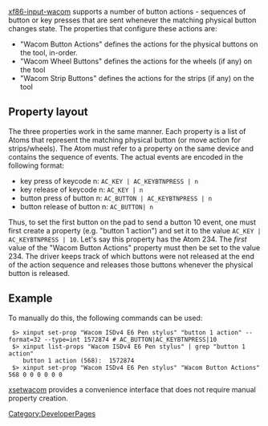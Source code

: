 [[Category:DeveloperPages]]

[[xf86-input-wacom]] supports a number of button actions - sequences of button or key presses that are sent whenever the matching physical button changes state.
The properties that configure these actions are:
* "Wacom Button Actions" defines the actions for the physical buttons on the tool, in-order.
* "Wacom Wheel Buttons" defines the actions for the wheels (if any) on the tool
* "Wacom Strip Buttons" defines the actions for the strips (if any) on the tool

== Property layout ==
The three properties work in the same manner. Each property is a list of Atoms that represent the matching physical button (or move action for strips/wheels). The Atom must refer to a property on the same device and contains the sequence of events. The actual events are encoded in the following format:

* key press of keycode n: <code>AC_KEY | AC_KEYBTNPRESS | n</code>
* key release of keycode n: <code>AC_KEY |  n</code>
* button press of button n: <code>AC_BUTTON | AC_KEYBTNPRESS | n</code>
* button release of button n: <code>AC_BUTTON|  n</code>

Thus, to set the first button on the pad to send a button 10 event, one must first create a property (e.g. "button 1 action") and set it to the value <code>AC_KEY | AC_KEYBTNPRESS | 10</code>. Let's say this property has the Atom 234. The ''first'' value of  the "Wacom Button Actions" property must then be set to the value 234. The driver keeps track of which buttons were not released at the end of the action sequence and releases those buttons whenever the physical button is released.

== Example ==
To manually do this, the following commands can be used:

<pre>
 $> xinput set-prop "Wacom ISDv4 E6 Pen stylus" "button 1 action" --format=32 --type=int 1572874 # AC_BUTTON|AC_KEYBTNPRESS|10
 $> xinput list-props "Wacom ISDv4 E6 Pen stylus" | grep "button 1 action"
	button 1 action (568):	1572874
 $> xinput set-prop "Wacom ISDv4 E6 Pen stylus" "Wacom Button Actions" 568 0 0 0 0 0 0
</pre>

[[xsetwacom]] provides a convenience interface that does not require manual property creation.